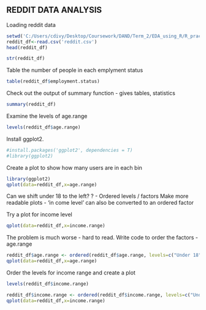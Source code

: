 REDDIT DATA ANALYSIS
-----------------------------------------
Loading reddit data
```r
setwd('C:/Users/cdivy/Desktop/Coursework/DAND/Term_2/EDA_using_R/R_practice_code/Reddit_data_analysis')
reddit_df<-read.csv('reddit.csv')
head(reddit_df)
```
```r
str(reddit_df)
```
Table the number of people in each emplyment status

```r
table(reddit_df$employment.status)
```

Check out the output of summary function - gives tables, statistics

```r
summary(reddit_df)
```
Examine the levels of age.range 

```r
levels(reddit_df$age.range)
```
Install ggplot2.


```r
#install.packages('ggplot2', dependencies = T)
#library(ggplot2)
```

Create a plot to show how many users are in each bin 
```r
library(ggplot2)
qplot(data=reddit_df,x=age.range)
```

Can we shift under 18 to the left? ? - Ordered levels / factors
Make more readable plots - 'in come level' can also be converted to an ordered factor

Try a plot for income level
```r
qplot(data=reddit_df,x=income.range)
```

The problem is much worse - hard to read. Write code to order the factors - age.range


```r
reddit_df$age.range <- ordered(reddit_df$age.range, levels=c("Under 18" ,"18-24","25-34" , "35-44","45-54","55-64","65 or Above"))
qplot(data=reddit_df,x=age.range)

```

Order the levels for income range and create a plot
```r
levels(reddit_df$income.range)
```


```r
reddit_df$income.range <- ordered(reddit_df$income.range, levels=c("Under $20,000" , "$20,000 - $29,999" , "$30,000 - $39,999"  , "$40,000 - $49,999",  "$50,000 - $69,999", "$70,000 - $99,999" , "$100,000 - $149,999" , "$150,000 or more" ))
qplot(data=reddit_df,x=income.range)
```

